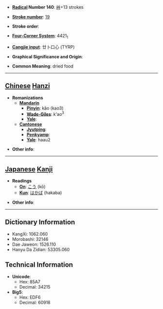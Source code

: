 * '''[[Wiktionary:Chinese radical index| Radical]] Number 140''': [[Wiktionary:Chinese radical index 艸|艸]]+13 strokes

* '''[[Wiktionary:Chinese total strokes index|Stroke number]]''': [[Wiktionary:Chinese total strokes index 19|19]]

* '''Stroke order''': 

* '''[[Wiktionary:Chinese four corner index|Four-Corner System]]''': 4421<sub>1</sub>

* '''[[Wiktionary:Chinese Cangjie index|Cangjie input]]''': 廿卜口心 (TYRP)

* '''Graphical Significance and Origin''': 

* '''Common Meaning''': dried food

----

== [[Chinese]] [[Hanzi]] ==

* '''Romanizations'''
** '''[[Mandarin]]'''
*** '''[[Pinyin]]''': kǎo (kao3)
*** '''[[Wade-Giles]]''': k'ao<sup>3</sup>
*** '''[[Yale]]''': 
** '''[[Cantonese]]'''
*** '''[[Jyutping]]''':
*** '''[[Penkyamp]]''': 
*** '''[[Yale]]''': haau2

* '''Other info''': 

----

== [[Japanese]] [[Kanji]] ==

* '''Readings'''
** '''[[On]]''': [[こう]] (kō)
** '''[[Kun]]''': [[はかば]] (hakaba)

* '''Other info''':  

----

== Dictionary Information ==

* KangXi: 1062.060
* Morobashi: 32146
* Dae Jaweon: 1526.110
* Hanyu Da Zidian: 53305.060

== Technical Information ==

* '''Unicode''':
** Hex: 85A7
** Decimal: 34215
* '''Big5''':
** Hex: EDF6
** Decimal: 60918